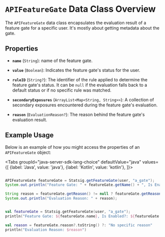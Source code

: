
# `APIFeatureGate` Data Class Overview

The `APIFeatureGate` data class encapsulates the evaluation result of a feature gate for a specific user. It's mostly about getting metadata about the gate.

## Properties

- **`name`** (`String`): name of the feature gate.

- **`value`** (`Boolean`): Indicates the feature gate's status for the user.

- **`ruleID`** (`String?`): The identifier of the rule applied to determine the feature gate's status. It can be `null` if the evaluation falls back to a default status or if no specific rule was matched.

- **`secondaryExposures`** (`ArrayList<Map<String, String>>`): A collection of secondary exposures encountered during the feature gate's evaluation.

- **`reason`** (`EvaluationReason?`): The reason behind the feature gate's evaluation result.

## Example Usage

Below is an example of how you might access the properties of an `APIFeatureGate` object:

<Tabs
  groupId="java-server-sdk-lang-choice"
  defaultValue="java"
  values={[
    {label: 'Java', value: 'java'},
    {label: 'Kotlin', value: 'kotlin'},
  ]}>
  <TabItem value="java">

```java

APIFeatureGate featureGate = Statsig.getFeatureGate(user, "a_gate");
System.out.println("Feature Gate: " + featureGate.getName() + ", Is Enabled?: " + featureGate.getValue());

String reason = featureGate.getReason() != null ? featureGate.getReason().toString() : "No specific reason";
System.out.println("Evaluation Reason: " + reason);

```

  </TabItem>
  <TabItem value="kotlin">

```kotlin

val featureGate = Statsig.getFeatureGate(user, "a_gate");
println("Feature Gate: ${featureGate.name}, Is Enabled?: ${featureGate.value}")

val reason = featureGate.reason?.toString() ?: "No specific reason"
println("Evaluation Reason: $reason")

```

  </TabItem>
</Tabs>
